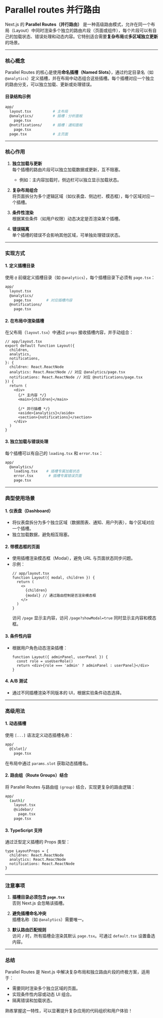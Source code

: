# Parallel routes 并行路由
Next.js 的 **Parallel Routes（并行路由）** 是一种高级路由模式，允许在同一个布局（Layout）中同时渲染多个独立的路由片段（页面或组件），每个片段可以有自己的加载状态、错误处理和动态内容。它特别适合需要**复杂布局**或**多区域独立更新**的场景。

---

### **核心概念**

Parallel Routes 的核心是使用**命名插槽（Named Slots）**，通过约定目录名（如 `@analytics`）定义插槽，并在布局中动态组合这些插槽。每个插槽对应一个独立的路由分支，可以独立加载、更新或处理错误。

#### **目录结构示例**

```bash
app/
  layout.tsx          # 主布局
  @analytics/         # 插槽：分析面板
    page.tsx
  @notifications/     # 插槽：通知面板
    page.tsx
  page.tsx            # 主页面
```

---

### **核心作用**

1. **独立加载与更新**  
   每个插槽的路由片段可以独立加载数据或更新，互不阻塞。

   - 例如：主内容加载时，侧边栏可以独立显示加载状态。

2. **复杂布局组合**  
   将页面拆分为多个逻辑区域（如仪表盘、侧边栏、模态框），每个区域对应一个插槽。

3. **条件性渲染**  
   根据某些条件（如用户权限）动态决定是否渲染某个插槽。

4. **错误隔离**  
   单个插槽的错误不会影响其他区域，可单独处理错误状态。

---

### **实现方式**

#### 1. **定义插槽目录**

使用 `@` 前缀定义插槽目录（如 `@analytics`），每个插槽目录下必须有 `page.tsx`：

```bash
app/
  layout.tsx
  @analytics/
    page.tsx       # 对应插槽内容
  @notifications/
    page.tsx
```

#### 2. **在布局中渲染插槽**

在父布局（`layout.tsx`）中通过 `props` 接收插槽内容，并手动组合：

```tsx
// app/layout.tsx
export default function Layout({
  children,
  analytics,
  notifications,
}: {
  children: React.ReactNode
  analytics: React.ReactNode // 对应 @analytics/page.tsx
  notifications: React.ReactNode // 对应 @notifications/page.tsx
}) {
  return (
    <div>
      {/* 主内容 */}
      <main>{children}</main>

      {/* 并行插槽 */}
      <aside>{analytics}</aside>
      <section>{notifications}</section>
    </div>
  )
}
```

#### 3. **独立加载与错误处理**

每个插槽可以有自己的 `loading.tsx` 和 `error.tsx`：

```bash
app/
  @analytics/
    loading.tsx    # 插槽专属加载状态
    error.tsx       # 插槽专属错误页面
    page.tsx
```

---

### **典型使用场景**

#### 1. **仪表盘（Dashboard）**

- 将仪表盘拆分为多个独立区域（数据图表、通知、用户列表），每个区域对应一个插槽。
- 独立加载数据，避免相互阻塞。

#### 2. **带模态框的页面**

- 使用插槽渲染模态框（Modal），避免 URL 与页面状态同步问题。
- 示例：
  ```tsx
  // app/layout.tsx
  function Layout({ modal, children }) {
    return (
      <>
        {children}
        {modal} // 通过路由控制是否渲染模态框
      </>
    )
  }
  ```
  访问 `/page` 显示主内容，访问 `/page?showModal=true` 同时显示主内容和模态框。

#### 3. **条件性内容**

- 根据用户角色动态渲染插槽：
  ```tsx
  function Layout({ adminPanel, userPanel }) {
    const role = useUserRole()
    return <div>{role === 'admin' ? adminPanel : userPanel}</div>
  }
  ```

#### 4. **A/B 测试**

- 通过不同插槽渲染不同版本的 UI，根据实验条件动态选择。

---

### **高级用法**

#### 1. **动态插槽**

使用 `[...]` 语法定义动态插槽名称：

```bash
app/
  @[slot]/
    page.tsx
```

在布局中通过 `params.slot` 获取动态插槽名。

#### 2. **路由组（Route Groups）结合**

将 Parallel Routes 与路由组 `(group)` 结合，实现更复杂的路由逻辑：

```bash
app/
  (auth)/
    layout.tsx
    @sidebar/
      page.tsx
    page.tsx
```

#### 3. **TypeScript 支持**

通过泛型定义插槽的 Props 类型：

```tsx
type LayoutProps = {
  children: React.ReactNode
  analytics: React.ReactNode
  notifications: React.ReactNode
}
```

---

### **注意事项**

1. **插槽目录必须包含 `page.tsx`**  
   否则 Next.js 会忽略该插槽。

2. **避免插槽命名冲突**  
   插槽名称（如 `@analytics`）需要唯一。

3. **默认路由匹配规则**  
   访问 `/` 时，所有插槽会渲染其默认 `page.tsx`。可通过 `default.tsx` 设置备选内容。

---

### **总结**

Parallel Routes 是 Next.js 中解决复杂布局和独立路由片段的终极方案，适用于：

- 需要同时渲染多个独立区域的页面。
- 实现条件性内容或动态 UI 组合。
- 隔离错误和加载状态。

熟练掌握这一特性，可以显著提升复杂应用的代码组织和用户体验！
